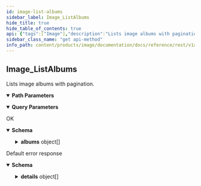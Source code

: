 ```yaml
---
id: image-list-albums
sidebar_label: Image_ListAlbums
hide_title: true
hide_table_of_contents: true
api: {"tags":["Image"],"description":"Lists image albums with pagination.","operationId":"Image_ListAlbums","parameters":[{"name":"user","in":"path","description":"The user id.","required":true,"schema":{"type":"string"}},{"name":"pageSize","in":"query","description":"If unspecified, server will pick an appropriate default.","schema":{"type":"integer","format":"int32"}},{"name":"pageToken","in":"query","description":"The value returned from the previous call.","schema":{"type":"string"}},{"name":"filter","in":"query","description":"A filter to be applied to results.","schema":{"type":"string"}}],"responses":{"200":{"description":"OK","content":{"application/json":{"schema":{"type":"object","properties":{"albums":{"type":"array","items":{"type":"object","properties":{"name":{"type":"string","description":"The album resource name."},"displayName":{"type":"string","description":"The album display name."}}},"description":"The list of albums."},"nextPageToken":{"type":"string","description":"A token to retrieve next page of results."}}}}}},"default":{"description":"Default error response","content":{"application/json":{"schema":{"type":"object","properties":{"code":{"type":"integer","description":"The status code, which should be an enum value of [google.rpc.Code][google.rpc.Code].","format":"int32"},"message":{"type":"string","description":"A developer-facing error message, which should be in English. Any user-facing error message should be localized and sent in the [google.rpc.Status.details][google.rpc.Status.details] field, or localized by the client."},"details":{"type":"array","items":{"type":"object","properties":{"@type":{"type":"string","description":"The type of the serialized message."}},"additionalProperties":true,"description":"Contains an arbitrary serialized message along with a @type that describes the type of the serialized message."},"description":"A list of messages that carry the error details.  There is a common set of message types for APIs to use."}},"description":"The `Status` type defines a logical error model that is suitable for different programming environments, including REST APIs and RPC APIs. It is used by [gRPC](https://github.com/grpc). Each `Status` message contains three pieces of data: error code, error message, and error details. You can find out more about this error model and how to work with it in the [API Design Guide](https://cloud.google.com/apis/design/errors)."}}}}},"method":"get","path":"/v1alpha1/users/{user}/albums","servers":[{"url":"https://image.animeapis.com"}],"info":{"title":"animeshon.image","version":"v1alpha1"},"postman":{"name":"Image List Albums","description":{"content":"Lists image albums with pagination.","type":"text/plain"},"url":{"path":["v1alpha1","users",":user","albums"],"host":["{{baseUrl}}"],"query":[{"disabled":false,"description":{"content":"If unspecified, server will pick an appropriate default.","type":"text/plain"},"key":"pageSize","value":""},{"disabled":false,"description":{"content":"The value returned from the previous call.","type":"text/plain"},"key":"pageToken","value":""},{"disabled":false,"description":{"content":"A filter to be applied to results.","type":"text/plain"},"key":"filter","value":""}],"variable":[{"disabled":false,"description":{"content":"(Required) The user id.","type":"text/plain"},"type":"any","value":"","key":"user"}]},"header":[{"key":"Accept","value":"application/json"}],"method":"GET"}}
sidebar_class_name: "get api-method"
info_path: content/products/image/documentation/docs/reference/rest/v1alpha1/animeshon-image
---
```



## Image_ListAlbums



Lists image albums with pagination.

<details style={{"marginBottom":"1rem"}} data-collapsed={false} open={true}><summary style={{}}><strong>Path Parameters</strong></summary><div><ul><ParamsItem className={"paramsItem"} param={{"name":"user","in":"path","description":"The user id.","required":true,"schema":{"type":"string"}}}></ParamsItem></ul></div></details><details style={{"marginBottom":"1rem"}} data-collapsed={false} open={true}><summary style={{}}><strong>Query Parameters</strong></summary><div><ul><ParamsItem className={"paramsItem"} param={{"name":"pageSize","in":"query","description":"If unspecified, server will pick an appropriate default.","schema":{"type":"integer","format":"int32"}}}></ParamsItem><ParamsItem className={"paramsItem"} param={{"name":"pageToken","in":"query","description":"The value returned from the previous call.","schema":{"type":"string"}}}></ParamsItem><ParamsItem className={"paramsItem"} param={{"name":"filter","in":"query","description":"A filter to be applied to results.","schema":{"type":"string"}}}></ParamsItem></ul></div></details><div><ApiTabs><TabItem label={"200"} value={"200"}><div>

OK

</div><div><details style={{}} data-collapsed={false} open={true}><summary style={{"textAlign":"left"}}><strong>Schema</strong></summary><div style={{"textAlign":"left","marginLeft":"1rem"}}></div><ul style={{"marginLeft":"1rem"}}><SchemaItem collapsible={true} className={"schemaItem"}><details style={{}}><summary style={{}}><strong>albums</strong><span style={{"opacity":"0.6"}}> object[]</span></summary><div style={{"marginLeft":"1rem"}}><div style={{"marginTop":".5rem","marginBottom":".5rem"}}>

The list of albums.

</div><ul><SchemaItem collapsible={false} name={"name"} required={false} schemaDescription={"The album resource name."} schemaName={"string"} qualifierMessage={undefined}></SchemaItem><SchemaItem collapsible={false} name={"displayName"} required={false} schemaDescription={"The album display name."} schemaName={"string"} qualifierMessage={undefined}></SchemaItem></ul></div></details></SchemaItem><SchemaItem collapsible={false} name={"nextPageToken"} required={false} schemaDescription={"A token to retrieve next page of results."} schemaName={"string"} qualifierMessage={undefined}></SchemaItem></ul></details></div></TabItem><TabItem label={"default"} value={"default"}><div>

Default error response

</div><div><details style={{}} data-collapsed={false} open={true}><summary style={{"textAlign":"left"}}><strong>Schema</strong></summary><div style={{"textAlign":"left","marginLeft":"1rem"}}></div><ul style={{"marginLeft":"1rem"}}><SchemaItem collapsible={false} name={"code"} required={false} schemaDescription={"The status code, which should be an enum value of [google.rpc.Code][google.rpc.Code]."} schemaName={"int32"} qualifierMessage={undefined}></SchemaItem><SchemaItem collapsible={false} name={"message"} required={false} schemaDescription={"A developer-facing error message, which should be in English. Any user-facing error message should be localized and sent in the [google.rpc.Status.details][google.rpc.Status.details] field, or localized by the client."} schemaName={"string"} qualifierMessage={undefined}></SchemaItem><SchemaItem collapsible={true} className={"schemaItem"}><details style={{}}><summary style={{}}><strong>details</strong><span style={{"opacity":"0.6"}}> object[]</span></summary><div style={{"marginLeft":"1rem"}}><div style={{"marginTop":".5rem","marginBottom":".5rem"}}>

A list of messages that carry the error details.  There is a common set of message types for APIs to use.

</div><ul><SchemaItem collapsible={false} name={"@type"} required={false} schemaDescription={"The type of the serialized message."} schemaName={"string"} qualifierMessage={undefined}></SchemaItem></ul></div></details></SchemaItem></ul></details></div></TabItem></ApiTabs></div>
      